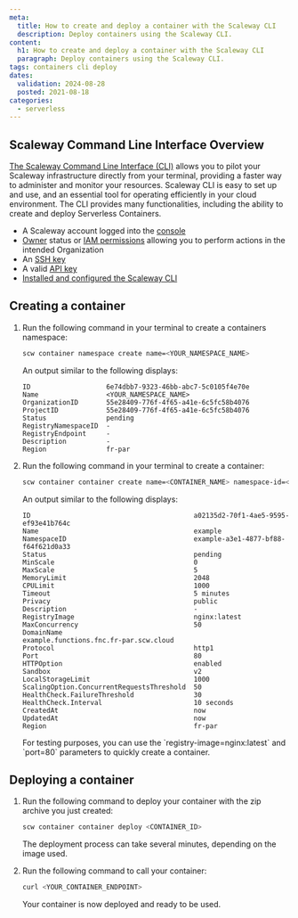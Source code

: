 ```yaml
---
meta:
  title: How to create and deploy a container with the Scaleway CLI
  description: Deploy containers using the Scaleway CLI.
content:
  h1: How to create and deploy a container with the Scaleway CLI
  paragraph: Deploy containers using the Scaleway CLI.
tags: containers cli deploy
dates:
  validation: 2024-08-28
  posted: 2021-08-18
categories:
  - serverless
---
```


## Scaleway Command Line Interface Overview

[The Scaleway Command Line Interface (CLI)](https://github.com/scaleway/scaleway-cli) allows you to pilot your Scaleway infrastructure directly from your terminal, providing a faster way to administer and monitor your resources. Scaleway CLI is easy to set up and use, and an essential tool for operating efficiently in your cloud environment. The CLI provides many functionalities, including the ability to create and deploy Serverless Containers.

<Macro id="requirements" />

- A Scaleway account logged into the [console](https://console.scaleway.com)
- [Owner](/iam/concepts/#owner) status or [IAM permissions](/iam/concepts/#permission) allowing you to perform actions in the intended Organization
- An [SSH key](/organizations-and-projects/how-to/create-ssh-key/)
- A valid [API key](/iam/how-to/create-api-keys/)
- [Installed and configured the Scaleway CLI](/scaleway-cli/quickstart/)

## Creating a container

1. Run the following command in your terminal to create a containers namespace:

    ```bash
    scw container namespace create name=<YOUR_NAMESPACE_NAME>
    ```

    An output similar to the following displays:

    ```
    ID                   6e74dbb7-9323-46bb-abc7-5c0105f4e70e
    Name                 <YOUR_NAMESPACE_NAME>
    OrganizationID       55e28409-776f-4f65-a41e-6c5fc58b4076
    ProjectID            55e28409-776f-4f65-a41e-6c5fc58b4076
    Status               pending
    RegistryNamespaceID  -
    RegistryEndpoint     -
    Description          -
    Region               fr-par
    ```

2. Run the following command in your terminal to create a container:

    ```bash
    scw container container create name=<CONTAINER_NAME> namespace-id=<NAMESPACE_ID> registry-image=<IMAGE_REGISTRY_URL>
    ```

    An output similar to the following displays:

    ```
    ID                                         a02135d2-70f1-4ae5-9595-ef93e41b764c
    Name                                       example
    NamespaceID                                example-a3e1-4877-bf88-f64f621d0a33
    Status                                     pending
    MinScale                                   0
    MaxScale                                   5
    MemoryLimit                                2048
    CPULimit                                   1000
    Timeout                                    5 minutes
    Privacy                                    public
    Description                                -
    RegistryImage                              nginx:latest
    MaxConcurrency                             50
    DomainName                                 example.functions.fnc.fr-par.scw.cloud
    Protocol                                   http1
    Port                                       80
    HTTPOption                                 enabled
    Sandbox                                    v2
    LocalStorageLimit                          1000
    ScalingOption.ConcurrentRequestsThreshold  50
    HealthCheck.FailureThreshold               30
    HealthCheck.Interval                       10 seconds
    CreatedAt                                  now
    UpdatedAt                                  now
    Region                                     fr-par
    ```

    <Message type="note">
      For testing purposes, you can use the `registry-image=nginx:latest` and `port=80` parameters to quickly create a container.
    </Message>

## Deploying a container

1. Run the following command to deploy your container with the zip archive you just created:

    ```bash
    scw container container deploy <CONTAINER_ID>
    ```

    The deployment process can take several minutes, depending on the image used.

2. Run the following command to call your container:

    ```bash
    curl <YOUR_CONTAINER_ENDPOINT>
    ```

    Your container is now deployed and ready to be used.